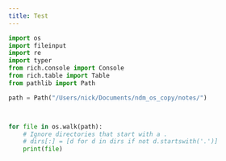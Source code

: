 ```yaml
---
title: Test
---
```



```python

import os
import fileinput
import re
import typer
from rich.console import Console
from rich.table import Table
from pathlib import Path

```



```python

path = Path("/Users/nick/Documents/ndm_os_copy/notes/")



for file in os.walk(path):
    # Ignore directories that start with a .
    # dirs[:] = [d for d in dirs if not d.startswith('.')]
    print(file)
    


```